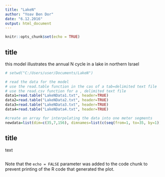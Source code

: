 ```yaml
---
title: "LakeN"
author: "Yoav Ben Dor"
date: "6.12.2016"
output: html_document
---
```


```r
knitr::opts_chunk$set(echo = TRUE)

```

## title

this model illustrates the annual N cycle in a lake in northern Israel

```r
# setwd("C:/Users/user/Documents/LakeN")

# read the data for the model
# use the read.table function in the cas of a tab=delimited text file
# use the read.csv function for a , delimited text file
data1=read.table("LakeNData1.txt", header=TRUE)
data2=read.table("LakeNData2.txt", header=TRUE)
data3=read.table("LakeNData3.txt", header=TRUE)
data4=read.table("LakeNData4.txt", header=TRUE)

#create an array for interpolating the data into one meter segments
newdata=list(dim=c(35,7,156), dimnames=list(c(seq(from=1, to=35, by=1)),c(colnames(data1[,4:10])), c(seq())))


```

## title

text

```r
```

Note that the `echo = FALSE` parameter was added to the code chunk to prevent printing of the R code that generated the plot.
